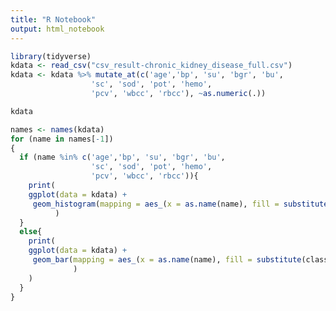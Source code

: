 ```yaml
---
title: "R Notebook"
output: html_notebook
---
```


```r
library(tidyverse)
kdata <- read_csv("csv_result-chronic_kidney_disease_full.csv")
kdata <- kdata %>% mutate_at(c('age','bp', 'su', 'bgr', 'bu',
                  'sc', 'sod', 'pot', 'hemo',
                  'pcv', 'wbcc', 'rbcc'), ~as.numeric(.))
```
```r
kdata
```
```r
names <- names(kdata)
for (name in names[-1])
{
  if (name %in% c('age','bp', 'su', 'bgr', 'bu',
                  'sc', 'sod', 'pot', 'hemo',
                  'pcv', 'wbcc', 'rbcc')){
    print(
    ggplot(data = kdata) +
     geom_histogram(mapping = aes_(x = as.name(name), fill = substitute(class)))
          )
  }
  else{
    print(
    ggplot(data = kdata) +
     geom_bar(mapping = aes_(x = as.name(name), fill = substitute(class))
              )
    )
  }
}
```
